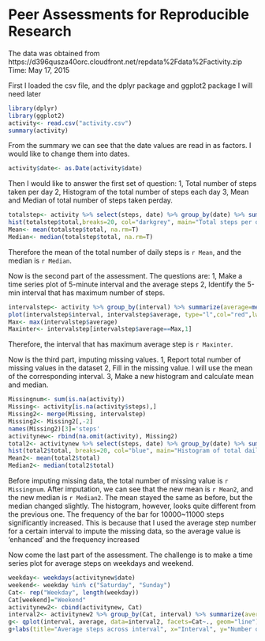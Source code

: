 Peer Assessments for Reproducible Research 
=============================================
The data was obtained from https://d396qusza40orc.cloudfront.net/repdata%2Fdata%2Factivity.zip
Time: May 17, 2015

First I loaded the csv file, and the dplyr package and ggplot2 package I will need later
```r
library(dplyr)
library(ggplot2)
activity<- read.csv("activity.csv")
summary(activity)
```
From the summary we can see that the date values are read in as factors. I would like to change them into dates. 
```r
activity$date<- as.Date(activity$date)
```

Then I would like to answer the first set of question: 
1, Total number of steps taken per day
2, Histogram of the total number of steps each day
3, Mean and Median of total number of steps taken perday. 

```r
totalstep<- activity %>% select(steps, date) %>% group_by(date) %>% summarize(total=sum(steps))
hist(totalstep$total,breaks=20, col="darkgrey", main="Total steps per day", xlab="Total steps")
Mean<- mean(totalstep$total, na.rm=T)
Median<- median(totalstep$total, na.rm=T)
```
Therefore the mean of the total number of daily steps is `r Mean`, and the median is `r Median`. 

Now is the second part of the assessment. The questions are:
1, Make a time series plot of 5-minute interval and the average steps
2, Identify the 5-min interval that has maximum number of steps. 
```r
intervalstep<- activity %>% group_by(interval) %>% summarize(average=mean(steps, na.rm=T)) 
plot(intervalstep$interval, intervalstep$average, type="l",col="red",lwd=2, main="Time series of average steps", xlab="5-min interval", ylab="Average steps")
Max<- max(intervalstep$average)
Maxinter<- intervalstep[intervalstep$average==Max,1]
```
Therefore, the interval that has maximum average step is `r Maxinter`. 

Now is the third part, imputing missing values. 
1, Report total number of missing values in the dataset
2, Fill in the missing value. I will use the mean of the corresponding interval. 
3, Make a new histogram and calculate mean and median. 
```r
Missingnum<- sum(is.na(activity))
Missing<- activity[is.na(activity$steps),]
Missing2<- merge(Missing, intervalstep)
Missing2<- Missing2[,-2]
names(Missing2)[3]='steps'
activitynew<- rbind(na.omit(activity), Missing2)
total2<- activitynew %>% select(steps, date) %>% group_by(date) %>% summarize(total=sum(steps))
hist(total2$total, breaks=20, col="blue", main="Histogram of total daily steps (with imputed data)", xlab="Total daily steps")
Mean2<- mean(total2$total)
Median2<- median(total2$total)
```
Before imputing missing data, the total number of missing value is `r Missingnum`. 
After imputation, we can see that the new mean is `r Mean2`, and the new median is `r Median2`. The mean stayed the same as before, but the median changed slightly. The histogram, however, looks quite different from the previous one. The frequency of the bar for 10000~11000 steps significantly increased. This is because that I used the average step number for a certain interval to impute the missing data, so the average value is 'enhanced' and the frequency increased 

Now come the last part of the assessment. The challenge is to make a time series plot for average steps on weekdays and weekend. 
```r
weekday<- weekdays(activitynew$date)
weekend<- weekday %in% c("Saturday", "Sunday")
Cat<- rep("Weekday", length(weekday))
Cat[weekend]="Weekend"
activitynew2<- cbind(activitynew, Cat)
interval2<- activitynew2 %>% group_by(Cat, interval) %>% summarize(average=mean(steps))
g<- qplot(interval, average, data=interval2, facets=Cat~., geom="line")
g+labs(title="Average steps across interval", x="Interval", y="Number of steps")
```






